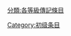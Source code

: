 {{emptycat}}

{{維基百科:傳記專題/各等級傳記條目圖表}}
{{CategoryTOC}}

[[分類:各等級傳記條目|分類:各等級傳記條目]]
[[Category:初级条目|Category:初级条目]]